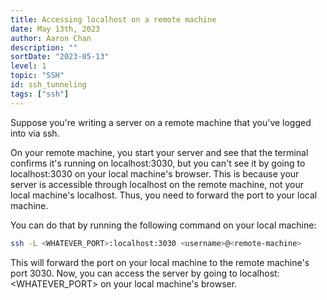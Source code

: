```yaml
---
title: Accessing localhost on a remote machine
date: May 13th, 2023
author: Aaron Chan
description: ""
sortDate: "2023-05-13"
level: 1
topic: "SSH" 
id: ssh_tunneling
tags: ["ssh"]
---
```


Suppose you're writing a server on a remote machine that you've logged into via ssh.

On your remote machine, you start your server and see that the terminal confirms it's running on localhost:3030, but you can't see it by going to localhost:3030 on your local machine's browser. This is because your server is accessible through localhost on the remote machine, not your local machine's localhost. Thus, you need to forward the port to your local machine.

You can do that by running the following command on your local machine:

```bash
ssh -L <WHATEVER_PORT>:localhost:3030 <username>@<remote-machine>
```

This will forward the port on your local machine to the remote machine's port 3030. Now, you can access the server by going to localhost:<WHATEVER_PORT> on your local machine's browser.

